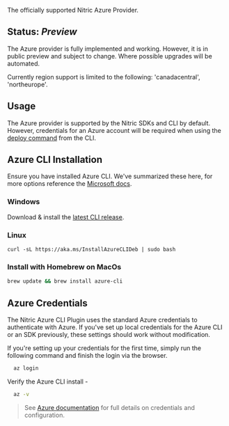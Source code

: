 The officially supported Nitric Azure Provider.

## Status: _Preview_

The Azure provider is fully implemented and working. However, it is in public preview and subject to change. Where possible upgrades will be automated.

Currently region support is limited to the following: 'canadacentral', 'northeurope'.

## Usage

The Azure provider is supported by the Nitric SDKs and CLI by default. However, credentials for an Azure account will be required when using the [deploy command](/docs/reference/) from the CLI.

## Azure CLI Installation

Ensure you have installed Azure CLI.
We've summarized these here, for more options reference the [Microsoft docs](https://docs.microsoft.com/en-us/cli/azure/install-azure-cli).

### Windows

Download & install the [latest CLI release](https://aka.ms/installazurecliwindows).

### Linux

```
curl -sL https://aka.ms/InstallAzureCLIDeb | sudo bash
```

### Install with Homebrew on MacOs

```bash
brew update && brew install azure-cli
```

## Azure Credentials

The Nitric Azure CLI Plugin uses the standard Azure credentials to authenticate with Azure. If you've set up local credentials for the Azure CLI or an SDK previously, these settings should work without modification.

If you're setting up your credentials for the first time, simply run the following command and finish the login via the browser.

```bash
  az login
```

Verify the Azure CLI install -

```bash
  az -v
```

> See [Azure documentation](https://docs.microsoft.com/en-us/cli/azure/authenticate-azure-cli) for full details on credentials and configuration.
